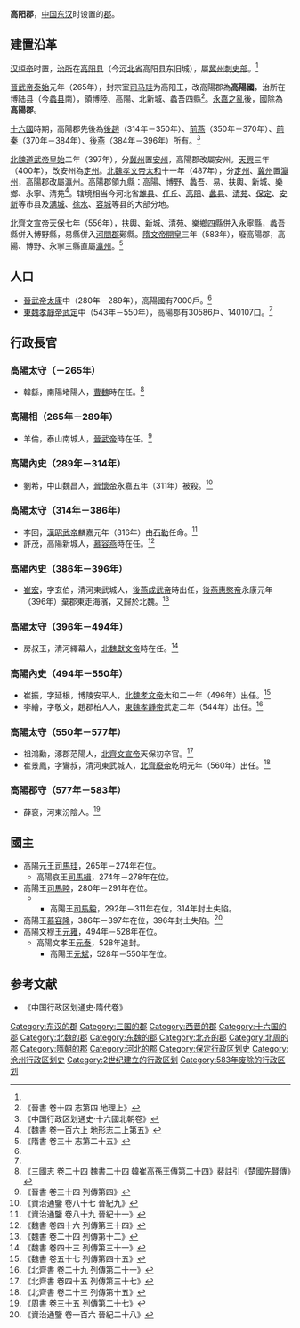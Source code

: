 '''高阳郡'''，[[中国|中国]][[东汉|东汉]]时设置的[[郡|郡]]。

==建置沿革==
[[汉桓帝|汉桓帝]]时置，[[治所|治所]]在[[高阳县|高阳县]]（今[[河北省|河北省]]高阳县东旧城），屬[[冀州刺史部|冀州刺史部]]。<ref name=js14/>

[[晉武帝|晉武帝]][[泰始_(西晋)|泰始]]元年（265年），封宗室[[司馬珪|司马珪]]为高阳王，改高陽郡為'''高陽國'''，治所在博陆县（今[[蠡县|蠡县]]南），領博陸、高陽、北新城、蠡吾四縣<ref name=js14>《晉書 卷十四 志第四 地理上》</ref>。[[永嘉之亂|永嘉之亂]]後，國除為'''高陽郡'''。

[[十六國|十六國]]時期，高陽郡先後為[[後趙|後趙]]（314年－350年）、[[前燕|前燕]]（350年－370年）、[[前秦|前秦]]（370年－384年）、[[後燕|後燕]]（384年－396年）所有。<ref>《中国行政区划通史·十六國北朝卷》</ref>

[[北魏道武帝|北魏道武帝]][[皇始_(北魏)|皇始]]二年（397年），分[[冀州|冀州]]置[[安州_(北魏)|安州]]，高陽郡改屬安州。[[天興_(北魏)|天興]]三年（400年），改安州為[[定州|定州]]。[[北魏孝文帝|北魏孝文帝]][[太和_(北魏)|太和]]十一年（487年），分[[定州|定州]]、[[冀州|冀州]]置[[瀛州_(北魏)|瀛州]]，高陽郡改屬瀛州。高陽郡領九縣：高陽、博野、蠡吾、易、扶輿、新城、樂鄉、永寧、清苑<ref name=w106>《魏書 卷一百六上 地形志二上第五》</ref>。辖境相当今河北省[[雄县|雄县]]、[[任丘市|任丘]]、[[高阳县|高阳]]、[[蠡县|蠡县]]、[[清苑县|清苑]]、[[保定市|保定]]、[[安新县|安新]]等市县及[[满城县|满城]]、[[徐水县|徐水]]、[[容城县|容城]]等县的大部分地。

[[北齊文宣帝|北齊文宣帝]][[天保_(北齊)|天保]]七年（556年），扶輿、新城、清苑、樂鄉四縣併入永寧縣，蠡吾縣併入博野縣，易縣併入[[河間郡|河間郡]]鄚縣。[[隋文帝|隋文帝]][[開皇|開皇]]三年（583年），廢高陽郡，高陽、博野、永寧三縣直屬[[瀛州_(北魏)|瀛州]]。<ref>《隋書 卷三十 志第二十五》</ref>

==人口==
*[[晉武帝|晉武帝]][[太康_(西晉)|太康]]中（280年－289年），高陽國有7000戶。<ref name=js14/>
*[[東魏孝靜帝|東魏孝靜帝]][[武定_(東魏)|武定]]中（543年－550年），高陽郡有30586戶、140107口。<ref name=w106/>

==行政長官==
===高陽太守（－265年）===
*韓繇，南陽堵陽人，[[曹魏|曹魏]]時在任。<ref>《三國志 卷二十四 魏書二十四 韓崔高孫王傳第二十四》裴註引《楚國先賢傳》</ref>
===高陽相（265年－289年）===
*羊倫，泰山南城人，[[晉武帝|晉武帝]]時在任。<ref>《晉書 卷三十四 列傳第四》</ref>
===高陽內史（289年－314年）===
*劉希，中山魏昌人，[[晉懷帝|晉懷帝]]永嘉五年（311年）被殺。<ref>《資治通鑒 卷八十七 晉紀九》</ref>
===高陽太守（314年－386年）===
*李回，[[漢昭武帝|漢昭武帝]]麟嘉元年（316年）由[[石勒|石勒]]任命。<ref>《資治通鑒 卷八十九 晉紀十一》</ref>
*許茂，高陽新城人，[[慕容燕|慕容燕]]時在任。<ref>《魏書 卷四十六 列傳第三十四》</ref>
===高陽內史（386年－396年）===
*[[崔宏|崔宏]]，字玄伯，清河東武城人，[[慕容垂|後燕成武帝]]時出任，[[後燕惠愍帝|後燕惠愍帝]]永康元年（396年）棄郡東走海濱，又歸於北魏。<ref>《魏書 卷二十四 列傳第十二》</ref>
===高陽太守（396年－494年）===
*房叔玉，清河繹幕人，[[北魏獻文帝|北魏獻文帝]]時在任。<ref name=ws43>《魏書 卷四十三 列傳第三十一》</ref>
===高陽內史（494年－550年）===
*崔振，字延根，博陵安平人，[[北魏孝文帝|北魏孝文帝]]太和二十年（496年）出任。<ref>《魏書 卷五十七 列傳第四十五》</ref>
*李繪，字敬文，趙郡柏人人，[[東魏孝靜帝|東魏孝靜帝]]武定二年（544年）出任。<ref>《北齊書 卷二十九 列傳第二十一》</ref>
===高陽太守（550年－577年）===
*祖鴻勳，涿郡范陽人，[[北齊文宣帝|北齊文宣帝]]天保初卒官。<ref>《北齊書 卷四十五 列傳第三十七》</ref>
*崔景鳳，字鸞叔，清河東武城人，[[北齊廢帝|北齊廢帝]]乾明元年（560年）出任。<ref name=bqs23>《北齊書 卷二十三 列傳第十五》</ref>
===高陽郡守（577年－583年）===
*薛裒，河東汾陰人。<ref>《周書 卷三十五 列傳第二十七》</ref>

==國主==
*高陽元王[[司馬珪|司馬珪]]，265年－274年在位。
**高陽哀王[[司馬緝|司馬緝]]，274年－278年在位。
*高陽王[[司馬睦|司馬睦]]，280年－291年在位。
***高陽王[[司馬毅|司馬毅]]，292年－311年在位，314年封土失陷。
*高陽王[[慕容隆|慕容隆]]，386年－397年在位，396年封土失陷。<ref>《資治通鑒 卷一百六 晉紀二十八》</ref>
*高陽文穆王[[元雍|元雍]]，494年－528年在位。
**高陽文孝王[[元泰|元泰]]，528年追封。
***高陽王[[元斌|元斌]]，528年－550年在位。

==参考文献==
*《中国行政区划通史·隋代卷》 
{{reflist|3}}
{{東漢行政區劃|nocat}}
{{晉朝行政區劃|nocat}}
{{十六國行政區劃|nocat}}
{{北朝行政區劃}}
{{DEFAULTSORT:G}}
[[Category:东汉的郡|Category:东汉的郡]]
[[Category:三国的郡|Category:三国的郡]]
[[Category:西晋的郡|Category:西晋的郡]]
[[Category:十六国的郡|Category:十六国的郡]]
[[Category:北魏的郡|Category:北魏的郡]]
[[Category:东魏的郡|Category:东魏的郡]]
[[Category:北齐的郡|Category:北齐的郡]]
[[Category:北周的郡|Category:北周的郡]]
[[Category:隋朝的郡|Category:隋朝的郡]]
[[Category:河北的郡|Category:河北的郡]]
[[Category:保定行政区划史|Category:保定行政区划史]]
[[Category:沧州行政区划史|Category:沧州行政区划史]]
[[Category:2世纪建立的行政区划|Category:2世纪建立的行政区划]]
[[Category:583年废除的行政区划|Category:583年废除的行政区划]]